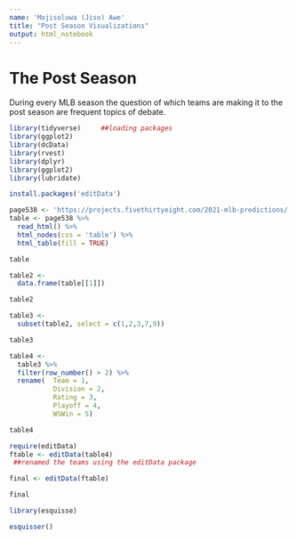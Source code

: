 ```yaml
---
name: 'Mojisoluwa (Jiso) Awe' 
title: "Post Season Visualizations"
output: html_notebook
---
```


# The Post Season

During every MLB season the question of which teams are making it to the post season are frequent topics of debate.




```r
library(tidyverse)     ##loading packages
library(ggplot2)
library(dcData)
library(rvest)
library(dplyr)
library(ggplot2)
library(lubridate)
```

```r
install.packages('editData')
```


```r
page538 <- 'https://projects.fivethirtyeight.com/2021-mlb-predictions/'
table <- page538 %>%
  read_html() %>%
  html_nodes(css = 'table') %>%
  html_table(fill = TRUE)

table
```


```r
table2 <-
  data.frame(table[[1]])

table2
```


```r
table3 <-
  subset(table2, select = c(1,2,3,7,9))

table3
```


```r
table4 <-
  table3 %>%
  filter(row_number() > 2) %>%
  rename(  Team = 1,
           Division = 2,
           Rating = 3,
           Playoff = 4,
           WSWin = 5)

table4
```
```r
require(editData)
ftable <- editData(table4)
 ##renamed the teams using the editData package
```
```r
final <- editData(ftable)
```
```r
final
```


```r
library(esquisse)
```


```r
esquisser()
```









